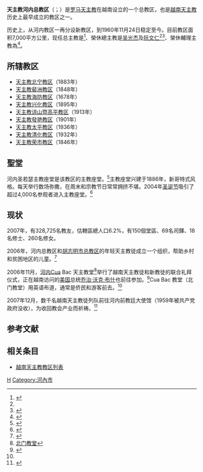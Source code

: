 {{Refimprove|time=2019-09-29T13:41:20+00:00}}
{{Infobox Roman Catholic diocese
|Roman Catholic Diocese of = 天主教河内总教区
|Latin name of diocese = Archidioecesis Hanoiensis
|image = CathedraleSTJosephHanoi.jpg
|caption = 圣若瑟主教座堂
|location = [[越南|越南]][[河内|河内]]
|territory = 
|population = 
|rite = [[罗马礼|罗马礼]]
|patron = 
|province = 河内
|established = 
|cathedral = [[圣若瑟主教座堂_(河内)|圣若瑟主教座堂]]
|co-cathedral =
|leadership = 总主教
|website = [https://tonggiaophanhanoi.org/ 官方網站]
|pope = {{incumbent pope}}
|metropolitan = {{link-en|武文天|Joseph Vũ Văn Thiên}}
|coadjutor archbishop = 
|auxiliary =
|emeritus =[[吴光杰|吴光杰]]（榮休總主教）<br />[[阮文仁_(樞機)|阮文仁]]（榮休總主教）<br />{{link-vi|朱文明|Lôrensô Chu Văn Minh}}（榮休輔理主教）
}}
'''天主教河内总教区'''（{{lang-vi|Tổng Giáo phận Hà Nội}}；{{lang-la|Archidioecesis Hanoiensis}}）是[[罗马天主教|罗马天主教]]在越南设立的一个总教区，也是[[越南天主教|越南天主教]]历史上最早成立的教区之一。 

历史上，从河内教区一再分设新教区，到1960年11月24日稳定至今。目前教区面积7,000平方公里，现任总主教是{{link-en|武文天|Joseph Vũ Văn Thiên}}<ref name="Vatican20181117">{{cite press release|url=https://press.vatican.va/content/salastampa/en/bollettino/pubblico/2018/11/17/181117c.html|title=Resignations and Appointments, 17.11.2018|publisher=Holy See Press Office|accessdate=2019-07-19|date=2018-11-17|language=en|archiveurl=https://web.archive.org/web/20190719134140/https://press.vatican.va/content/salastampa/en/bollettino/pubblico/2018/11/17/181117c.html|archivedate=2019-07-19|dead-url=no}}</ref>、榮休總主教是[[吴光杰|吴光杰]]及[[阮文仁_(樞機)|阮文仁]]<ref name="Vatican20181117" /><ref>{{cite news |title=越南：梵蒂岡接納河內總主教呈辭 |url=https://china.ucanews.com/2010/05/14/%E8%B6%8A%E5%8D%97%EF%BC%9A%E6%A2%B5%E8%92%82%E5%B2%A1%E6%8E%A5%E7%B4%8D%E6%B2%B3%E5%85%A7%E7%B8%BD%E4%B8%BB%E6%95%99%E5%91%88%E8%BE%AD/ |accessdate=2019-09-29 |publisher=天亞社中文網 |date=2010-05-14 |archiveurl=https://web.archive.org/web/20190929132845/https://china.ucanews.com/2010/05/14/%E8%B6%8A%E5%8D%97%EF%BC%9A%E6%A2%B5%E8%92%82%E5%B2%A1%E6%8E%A5%E7%B4%8D%E6%B2%B3%E5%85%A7%E7%B8%BD%E4%B8%BB%E6%95%99%E5%91%88%E8%BE%AD/ |archivedate=2019-09-29 |dead-url=yes }}</ref>、榮休輔理主教為{{link-vi|朱文明|Lôrensô Chu Văn Minh}}<ref>{{cite press release |title=Resignations and Appointments, 26.01.2019 |url=https://press.vatican.va/content/salastampa/en/bollettino/pubblico/2019/01/26/190126a.html |publisher=Holy See Press Office |accessdate=2019-07-19 |archiveurl=https://web.archive.org/web/20190719134322/https://press.vatican.va/content/salastampa/en/bollettino/pubblico/2019/01/26/190126a.html |archivedate=2019-07-19 |language=en |date=2019-01-26 |dead-url=no }}</ref>。

==所辖教区== 
*[[天主教北宁教区|天主教北宁教区]]（1883年）
*[[天主教裴洲教区|天主教裴洲教区]]（1848年）
*[[天主教海防教区|天主教海防教区]]（1678年）
*[[天主教兴化教区|天主教兴化教区]]（1895年）
*[[天主教谅山暨高平教区|天主教谅山暨高平教区]]（1913年）
*[[天主教發艳教区|天主教發艳教区]]（1901年）
*[[天主教太平教区|天主教太平教区]]（1936年）
*[[天主教清化教区|天主教清化教区]]（1932年）
*[[天主教荣市教区|天主教荣市教区]]（1846年）

==聖堂==
河内圣若瑟主教座堂是该教区的主教座堂。<ref>{{Cite web |url=http://www.gcatholic.org/churches/data/cathVN.htm#chk |title=Giga Catholic Information |access-date=2008-05-27 }}</ref>主教座堂兴建于1886年，新哥特式风格。每天举行数场弥撒，在周末和宗教节日常常拥挤不堪。2004年[[圣诞节|圣诞节]]吸引了超过4,000名参观者进入主教座堂。<ref name="#1">{{Cite web |url=http://english.vietnamnet.vn/lifestyle/2005/12/525664/ |title=圣诞节河内教堂活跃，Vietnam Net Bridge |access-date=2008-05-27 |archive-date=2009-06-12 |archive-url=https://web.archive.org/web/20090612011539/http://english.vietnamnet.vn/lifestyle/2005/12/525664/ |dead-url=no }}</ref>

==现状==
2007年，有328,725名教友，估轄區總人口6.2%，有150個堂區、69名司鐸、18名修士、260名修女。

2006年，河内总教区和[[胡志明市总教区|胡志明市总教区]]的年轻天主教徒成立一个组织，帮助乡村和贫困地区的儿童。<ref>{{Cite web |url=http://www.asianews.it/index.php?l=en&art=6187 |title=Catholic youth accompany abandoned children, May 2006, in Asia News |access-date=2008-05-27 |archive-date=2015-09-23 |archive-url=https://web.archive.org/web/20150923180839/http://www.asianews.it/index.php?l=en&art=6187 |dead-url=no }}</ref> 

2006年11月，[[河内|河内]]Cua Bac 天主教堂<ref>[http://wgrass.media.osaka-cu.ac.jp/foss4g/hanoihistoricalgis/150frencharchitectures/northen-gate-church-nha-tho-cua-bac 北门教堂]{{dead link|date=2017年12月 |bot=InternetArchiveBot |fix-attempted=yes }}</ref>举行了越南天主教徒和新教徒的联合礼拜仪式，正在越南访问的[[美国|美国]]总统[[乔治·沃克·布什|乔治·沃克·布什]]也前往参加。<ref>{{Cite web |url=http://www.iht.com/articles/ap/2006/11/19/asia/AS_GEN_APEC_Bush_Church.php |title=国际先驱论坛报，2006 |access-date=2008-05-27 |archive-date=2008-10-12 |archive-url=https://web.archive.org/web/20081012071436/http://www.iht.com/articles/ap/2006/11/19/asia/AS_GEN_APEC_Bush_Church.php |dead-url=no }}</ref>Cua Bac 教堂（北门教堂）用英语布道，通常是侨民和游客前去。<ref name="#1"/>

2007年12月，数千名越南天主教徒列队前往河内前教廷大使馆（1959年被共产党政府没收），为收回教会产业而祈祷。<ref>{{Cite web |url=http://www.ucanews.com/ |title=UCA News |accessdate=2008-05-27 |archive-date=2018-01-25 |archive-url=https://web.archive.org/web/20180125161512/https://www.ucanews.com/ |dead-url=no }}</ref>

==参考文献==
<references/>

==相关条目==
*[[越南天主教教区列表|越南天主教教区列表]]

{{天主教越南教省}}
[[Category:越南天主教教区|H]]
[[Category:河內市|Category:河內市]]